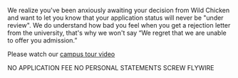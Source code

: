 
We realize you've been anxiously awaiting your decision from Wild Chicken and want to let you know that your application status will never be "under review". 
We do understand how bad you feel when you get a rejection letter from the university, that's why we won't say “We regret that we are unable to offer you admission.” 

Please watch our [campus tour video](https://youtu.be/dQw4w9WgXcQ)


<Badge variant="default">NO APPLICATION FEE</Badge>
<Badge variant="outline">NO PERSONAL STATEMENTS</Badge>
<Badge variant="destructive">SCREW FLYWIRE</Badge>

